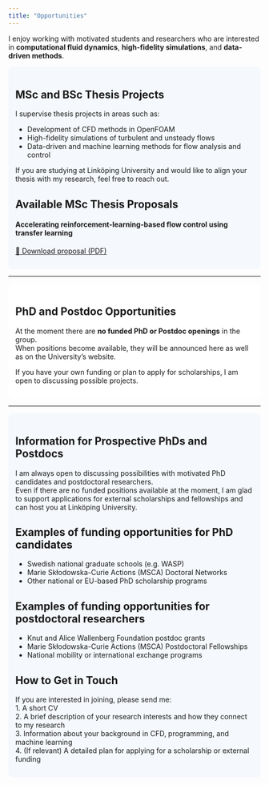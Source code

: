 ```yaml
---
title: "Opportunities"
---
```


I enjoy working with motivated students and researchers who are interested in **computational fluid dynamics**, **high-fidelity simulations**, and **data-driven methods**.  

::: {.section-background style="background-color:#f5f8fc; padding: 1em; border-radius: 8px;"}
# MSc and BSc Thesis Projects

I supervise thesis projects in areas such as:  

- Development of CFD methods in OpenFOAM  
- High-fidelity simulations of turbulent and unsteady flows  
- Data-driven and machine learning methods for flow analysis and control  

If you are studying at Linköping University and would like to align your thesis with my research, feel free to reach out.  

## Available MSc Thesis Proposals

:::: {.cards}
::: {.card}
#### Accelerating reinforcement-learning-based flow control using transfer learning
[📄 Download proposal (PDF)](files/MasterThesis_CFD_DRL_TL.pdf)
:::

<!--
::: {.card}
#### Physics-Informed Neural Networks for Flow Modeling
Upcoming thesis project exploring **PINNs** for turbulent flow problems.  
*(Proposal will be uploaded soon.)*
:::
-->
::::
:::

---

::: {.section-background style="background-color:#ffffff; padding: 1em; border-radius: 8px;"}
# PhD and Postdoc Opportunities

At the moment there are **no funded PhD or Postdoc openings** in the group.  
When positions become available, they will be announced here as well as on the University’s website.  

If you have your own funding or plan to apply for scholarships, I am open to discussing possible projects.  
:::

---

::: {.section-background style="background-color:#f5f8fc; padding: 1em; border-radius: 8px;"}
# Information for Prospective PhDs and Postdocs

I am always open to discussing possibilities with motivated PhD candidates and postdoctoral researchers.  
Even if there are no funded positions available at the moment, I am glad to support applications for external scholarships and fellowships and can host you at Linköping University.  

## Examples of funding opportunities for PhD candidates
- Swedish national graduate schools (e.g. WASP)  
- Marie Skłodowska-Curie Actions (MSCA) Doctoral Networks  
- Other national or EU-based PhD scholarship programs  

## Examples of funding opportunities for postdoctoral researchers
- Knut and Alice Wallenberg Foundation postdoc grants  
- Marie Skłodowska-Curie Actions (MSCA) Postdoctoral Fellowships  
- National mobility or international exchange programs  

## How to Get in Touch
If you are interested in joining, please send me:  
1. A short CV  
2. A brief description of your research interests and how they connect to my research  
3. Information about your background in CFD, programming, and machine learning  
4. (If relevant) A detailed plan for applying for a scholarship or external funding  
:::
